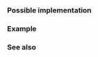 {{cpp/types/traits/is|1=is_volatile
|description= 
If {{tt|T}} is a volatile-qualified type (that is, {{c|volatile}}, or {{c|const volatile}}), provides the member constant {{c|value}} equal to {{c|true}}. For any other type, {{c|value}} is {{c|false}}.
|inherit_desc={{tt|T}} is a volatile-qualified type
}}

===Possible implementation===
{{eq fun
|1=
template&lt;class T&gt; struct is_volatile : std::false_type {};
template&lt;class T&gt; struct is_volatile&lt;volatile T&gt; : std::true_type {};
}}

===Example===
{{example
|code=
#include &lt;type_traits&gt;
#include &lt;valarray&gt;

static_assert(!std::is_volatile_v&lt;int&gt;);
static_assert(std::is_volatile_v&lt;volatile int&gt;);
static_assert(std::is_volatile_v&lt;volatile const int&gt;);
static_assert(std::is_volatile_v&lt;volatile std::valarray&lt;float&gt;&gt;);
static_assert(!std::is_volatile_v&lt;std::valarray&lt;volatile float&gt;&gt;);

int main() {}
}}

===See also===
{{dsc begin}}
{{dsc inc|cpp/types/dsc is_const}}
{{dsc end}}

{{langlinks|de|es|fr|it|ja|pt|ru|zh}}